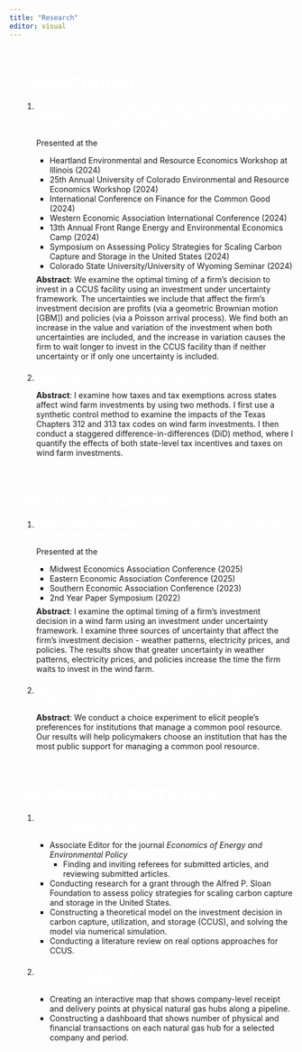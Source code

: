 ```yaml
---
title: "Research"
editor: visual
---
```


<ol class="white-bullets-ol">

<div style="margin-top:4em;"></div>

<span style="color:white; font-size:25pt;">**Dissertation**</span>

1. <span style="color:white">**Job Market Paper:** *The optimal decision to invest in carbon capture, utilization, and storage (CCUS): An investment under uncertainty framework* (with Charles F. Mason)</span>

   Presented at the
   
   - Heartland Environmental and Resource Economics Workshop at Illinois (2024)
   - 25th Annual University of Colorado Environmental and Resource Economics Workshop (2024)
   - International Conference on Finance for the Common Good (2024)
   - Western Economic Association International Conference (2024)
   - 13th Annual Front Range Energy and Environmental Economics Camp (2024)
   - Symposium on Assessing Policy Strategies for Scaling Carbon Capture and Storage in the United States (2024)
   - Colorado State University/University of Wyoming Seminar (2024)

   <div style="margin-top:-0.5em;"></div>

   **Abstract**: We examine the optimal timing of a firm's decision to invest in a CCUS facility using an investment under uncertainty framework. The uncertainties we include that affect the firm's investment decision are profits (via a geometric Brownian motion [GBM]) and policies (via a Poisson arrival process). We find both an increase in the value and variation of the investment when both uncertainties are included, and the increase in variation causes the firm to wait longer to invest in the CCUS facility than if neither uncertainty or if only one uncertainty is included.
   
<div style="margin-top:1.5em;"></div>

2. <span style="color:white">*Impacts of state-level policies on wind farm investments*</span>

   **Abstract**: I examine how taxes and tax exemptions across states affect wind farm investments by using two methods. I first use a synthetic control method to examine the impacts of the Texas Chapters 312 and 313 tax codes on wind farm investments. I then conduct a staggered difference-in-differences (DiD) method, where I quantify the effects of both state-level tax incentives and taxes on wind farm investments.
   
<div style="margin-top:4em;"></div>

<span style="color:white; font-size:25pt;"> **Works in Progress**</span>

1. <span style="color:white">*Firm's optimal decision to invest in a wind farm using an investment under uncertainty framework*</span> 

   Presented at the

   - Midwest Economics Association Conference (2025)
   - Eastern Economic Association Conference (2025)
   - Southern Economic Association Conference (2023)
   - 2nd Year Paper Symposium (2022)
   
   <div style="margin-top:-0.5em;"></div>

   **Abstract**: I examine the optimal timing of a firm's investment decision in a wind farm using an investment under uncertainty framework. I examine three sources of uncertainty that affect the firm's investment decision - weather patterns, electricity prices, and policies. The results show that greater uncertainty in weather patterns, electricity prices, and policies increase the time the firm waits to invest in the wind farm.

<div style="margin-top:1.5em;"></div>

2. <span style="color:white">*The value of managing a common pool resource* (with Jason F. Shogren, Irene Zapata-Mor&aacute;n, Nida Zafar, and Srutakirti Mukherjee)</span>

   **Abstract**: We conduct a choice experiment to elicit people's preferences for institutions that manage a common pool resource. Our results will help policymakers choose an institution that has the most public support for managing a common pool resource.
   
<div style="margin-top:4em;"></div>

<span style="color:white; font-size:25pt;">**Research Experience**</span>

1. <span style="color:white">**Research Assistant for Professor Charles F. Mason, University of Wyoming** (2021 -- Present)</span>

   - Associate Editor for the journal *Economics of Energy and Environmental Policy*
     - Finding and inviting referees for submitted articles, and reviewing submitted articles.
   - Conducting research for a grant through the Alfred P. Sloan Foundation to assess policy strategies for scaling carbon capture and storage in the United States. 
   - Constructing a theoretical model on the investment decision in carbon capture, utilization, and storage (CCUS), and solving the model via numerical simulation. 
   - Conducting a literature review on real options approaches for CCUS.
   
<div style="margin-top:1.5em;"></div>
   
2. <span style="color:white">**Intern - Student Trainee Economist, Federal Energy Regulatory Commission** (2023)</span>

   - Creating an interactive map that shows company-level receipt and delivery points at physical natural gas hubs along a pipeline.
   - Constructing a dashboard that shows number of physical and financial transactions on each natural gas hub for a selected company and period.
   
</ol>